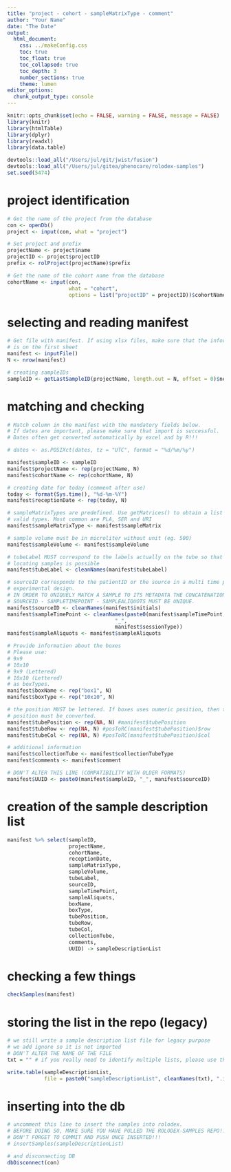 ```yaml
---
title: "project - cohort - sampleMatrixType - comment"
author: "Your Name"
date: "The Date"
output: 
  html_document:
    css: ../makeConfig.css
    toc: true
    toc_float: true
    toc_collapsed: true
    toc_depth: 3
    number_sections: true
    theme: lumen
editor_options: 
  chunk_output_type: console
---
```


```r
knitr::opts_chunk$set(echo = FALSE, warning = FALSE, message = FALSE)
library(knitr)
library(htmlTable)
library(dplyr)
library(readxl)
library(data.table)

devtools::load_all("/Users/jul/git/jwist/fusion")
devtools::load_all("/Users/jul/gitea/phenocare/rolodex-samples")
set.seed(5474)
```

# project identification
```r
# Get the name of the project from the database
con <- openDb()
project <- input(con, what = "project")
```

```r
# Set project and prefix
projectName <- project$name
projectID <- project$projectID
prefix <- rolProject(projectName)$prefix
```

```r
# Get the name of the cohort name from the database
cohortName <- input(con,
                    what = "cohort",
                    options = list("projectID" = projectID))$cohortName
```

# selecting and reading manifest
```r
# Get file with manifest. If using xlsx files, make sure that the information
# is on the first sheet
manifest <- inputFile()
N <- nrow(manifest)
```

```r
# creating sampleIDs
sampleID <- getLastSampleID(projectName, length.out = N, offset = 0)$nextID
```

# matching and checking
```r
# Match column in the manifest with the mandatory fields below.
# If dates are important, please make sure that import is successful.
# Dates often get converted automatically by excel and by R!!!

# dates <- as.POSIXct(dates, tz = "UTC", format = "%d/%m/%y")

manifest$sampleID <- sampleID
manifest$projectName <- rep(projectName, N)
manifest$cohortName <- rep(cohortName, N)

# creating date for today (comment after use)
today <- format(Sys.time(), "%d-%m-%Y")
manifest$receptionDate <- rep(today, N)

# sampleMatrixTypes are predefined. Use getMatrices() to obtain a list of
# valid types. Most common are PLA, SER and URI
manifest$sampleMatrixType <- manifest$sampleMatrix

# sample volume must be in microliter without unit (eg. 500)
manifest$sampleVolume <- manifest$sampleVolume

# tubeLabel MUST correspond to the labels actually on the tube so that 
# locating samples is possible
manifest$tubeLabel <- cleanNames(manifest$tubeLabel)

# sourceID corresponds to the patientID or the source in a multi time point
# experimental design.
# IN ORDER TO UNIQUELY MATCH A SAMPLE TO ITS METADATA THE CONCATENATION OF
# SOURCEID - SAMPLETIMEPOINT - SAMPLEALIQUOTS MUST BE UNIQUE.
manifest$sourceID <- cleanNames(manifest$initials)
manifest$sampleTimePoint <- cleanNames(paste0(manifest$sampleTimePoint, 
                                   "_",
                                   manifest$sessionType))
manifest$sampleAliquots <- manifest$sampleAliquots

# Provide information about the boxes
# Please use:
# 9x9
# 10x10
# 9x9 (Lettered)
# 10x10 (Lettered) 
# as boxTypes.
manifest$boxName <- rep("box1", N)
manifest$boxType <- rep("10x10", N) 

# the position MUST be lettered. If boxes uses numeric position, then the 
# position must be converted.
manifest$tubePosition <- rep(NA, N) #manifest$tubePosition
manifest$tubeRow <- rep(NA, N) #posToRC(manifest$tubePosition)$row
manifest$tubeCol <- rep(NA, N) #posToRC(manifest$tubePosition)$col

# additional information
manifest$collectionTube <- manifest$collectionTubeType
manifest$comments <- manifest$comment

# DON'T ALTER THIS LINE (COMPATIBILITY WITH OLDER FORMATS)
manifest$UUID <- paste0(manifest$sampleID, "_", manifest$sourceID)
```

# creation of the sample description list
```r
manifest %>% select(sampleID,
                    projectName,
                    cohortName,
                    receptionDate,
                    sampleMatrixType,
                    sampleVolume,
                    tubeLabel,
                    sourceID,
                    sampleTimePoint,
                    sampleAliquots,
                    boxName,
                    boxType,
                    tubePosition,
                    tubeRow,
                    tubeCol,
                    collectionTube,
                    comments,
                    UUID) -> sampleDescriptionList
```

# checking a few things
```r
checkSamples(manifest)
```

# storing the list in the repo (legacy)
```r
# we still write a sample description list file for legacy purpose
# we add ignore so it is not imported
# DON'T ALTER THE NAME OF THE FILE
txt = "" # if you really need to identify multiple lists, please use this.

write.table(sampleDescriptionList, 
            file = paste0("sampleDescriptionList", cleanNames(txt), ".ignore.tsv"), sep = "\t", dec = ".", row.names = FALSE)
```

# inserting into the db
```r
# uncomment this line to insert the samples into rolodex. 
# BEFORE DOING SO, MAKE SURE YOU HAVE PULLED THE ROLODEX-SAMPLES REPO!!!
# DON'T FORGET TO COMMIT AND PUSH ONCE INSERTED!!!
# insertSamples(sampleDescriptionList)

# and disconnecting DB
dbDisconnect(con)
```
